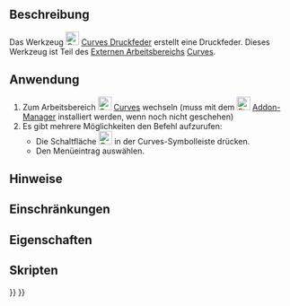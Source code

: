 <languages/>

<div class="mw-translate-fuzzy">
{{Docnav/de
|[[Curves_ToConsole/de|ZurKonsole]]
|[[Curves_ReflectLines/de|Reflexionslinien]]
|[[Curves_Workbench/de|Curves]]
|IconL=Curves_ToConsole.svg
|IconR=Curves_ReflectLines.svg
|IconC=Curves_workbench_icon.svg
}}
</div>

{{GuiCommand/de
|Name=Curves CompressionSpring
|Name/de=Curves Druckfeder
|MenuLocation=Surfaces → Compression Spring
|Workbenches=[[Curves_Workbench/de|Curves]]
}}

<span id="Description"></span>
==Beschreibung==

Das Werkzeug  [[Image:Curves_CompressionSpring.svg|24px]] [[Curves_CompressionSpring/de|Curves Druckfeder]] erstellt eine Druckfeder. Dieses Werkzeug ist Teil des [[external workbenches/de|Externen Arbeitsbereichs]] [[Curves Workbench/de|Curves]].

<span id="Usage"></span>
==Anwendung==

# Zum Arbeitsbereich [[Image:Curves_workbench_icon.svg|24px]] [[Curves_Workbench/de|Curves]] wechseln (muss mit dem  [[Image:Std_AddonMgr.svg|24px]] [[Std_AddonMgr/de|Addon-Manager]] installiert werden, wenn noch nicht geschehen)
# Es gibt mehrere Möglichkeiten den Befehl aufzurufen:
#* Die Schaltfläche [[Image:Curves_CompressionSpring.svg|24px]] in der Curves-Symbolleiste drücken.
#* Den Menüeintrag {{MenuCommand|Surfaces → Compression Spring}} auswählen.


<span id="Notes"></span>
==Hinweise==


<span id="Limitations"></span>
==Einschränkungen==


<span id="Properties"></span>
==Eigenschaften==


<span id="Scripting"></span>
==Skripten==


<div class="mw-translate-fuzzy">
{{Docnav/de
|[[Curves_ToConsole/de|ZurKonsole]]
|[[Curves_ReflectLines/de|Reflexionslinien]]
|[[Curves_Workbench/de|Curves]]
|IconL=Curves_ToConsole.svg
|IconR=Curves_ReflectLines.svg
|IconC=Curves_workbench_icon.svg
}}
</div>

{{Curves Tools navi{{#translation:}}}}
{{Userdocnavi{{#translation:}}}}